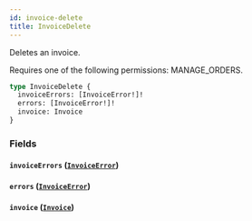 ```yaml
---
id: invoice-delete
title: InvoiceDelete
---
```


Deletes an invoice.

Requires one of the following permissions: MANAGE_ORDERS.

```graphql
type InvoiceDelete {
  invoiceErrors: [InvoiceError!]!
  errors: [InvoiceError!]!
  invoice: Invoice
}
```

### Fields

#### `invoiceErrors` ([`InvoiceError`](../../../developer/api-reference/objects/invoice-error))

#### `errors` ([`InvoiceError`](../../../developer/api-reference/objects/invoice-error))

#### `invoice` ([`Invoice`](../../../developer/api-reference/objects/invoice))
